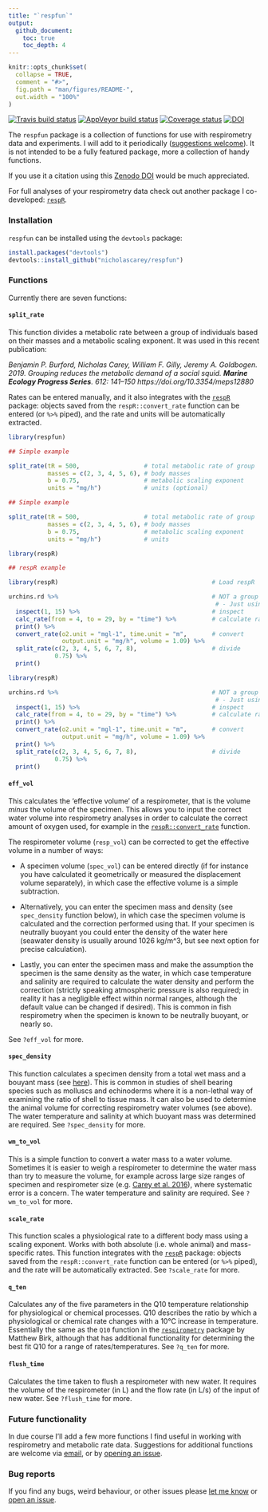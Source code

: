 ```yaml
---
title: "`respfun`"
output:
  github_document:
    toc: true
    toc_depth: 4
---
```


<!-- README.md is generated from README.Rmd. Please edit that file -->

```r
knitr::opts_chunk$set(
  collapse = TRUE,
  comment = "#>",
  fig.path = "man/figures/README-",
  out.width = "100%"
)
```

[![Travis build status](https://travis-ci.org/nicholascarey/respfun.svg?branch=master)](https://travis-ci.org/nicholascarey/respfun)
[![AppVeyor build status](https://ci.appveyor.com/api/projects/status/github/nicholascarey/respfun?branch=master&svg=true)](https://ci.appveyor.com/project/nicholascarey/respfun)
[![Coverage status](https://codecov.io/gh/nicholascarey/respfun/branch/master/graph/badge.svg)](https://codecov.io/github/nicholascarey/respfun?branch=master)
[![DOI](https://zenodo.org/badge/174339770.svg)](https://zenodo.org/badge/latestdoi/174339770)

The `respfun` package is a collection of functions for use with respirometry data and experiments. I will add to it periodically ([suggestions welcome](https://github.com/nicholascarey/respfun/issues)). It is not intended to be a fully featured package, more a collection of handy functions. 

If you use it a citation using this [Zenodo DOI](https://zenodo.org/record/3668903) would be much appreciated.

For full analyses of your respirometry data check out another package I co-developed: [`respR`](https://github.com/januarharianto/respR). 

### Installation
`respfun` can be installed using the `devtools` package:

```r
install.packages("devtools")
devtools::install_github("nicholascarey/respfun")
```

### Functions

Currently there are seven functions:

#### `split_rate`

This function divides a metabolic rate between a group of individuals based on their masses and a metabolic scaling exponent. It was used in this recent publication:

*Benjamin P. Burford, Nicholas Carey, William F. Gilly, Jeremy A. Goldbogen. 2019. Grouping reduces the metabolic demand of a social squid. 
**Marine Ecology Progress Series**. 612: 141–150 https://doi.org/10.3354/meps12880*

Rates can be entered manually, and it also integrates with the [`respR`](https://github.com/januarharianto/respR) package: objects saved from the `respR::convert_rate` function can be entered (or `%>%` piped), and the rate and units will be automatically extracted. 

```r
library(respfun)
```

```r
## Simple example

split_rate(tR = 500,                  # total metabolic rate of group
           masses = c(2, 3, 4, 5, 6), # body masses
           b = 0.75,                  # metabolic scaling exponent
           units = "mg/h")            # units (optional)
```

```r
## Simple example

split_rate(tR = 500,                  # total metabolic rate of group
           masses = c(2, 3, 4, 5, 6), # body masses
           b = 0.75,                  # metabolic scaling exponent
           units = "mg/h")            # units
```

```r
library(respR)
```

```r
## respR example

library(respR)                                           # Load respR

urchins.rd %>%                                           # NOT a group respirometry experiment,
                                                          # - Just using it as an example,
  inspect(1, 15) %>%                                     # inspect
  calc_rate(from = 4, to = 29, by = "time") %>%          # calculate rate
  print() %>%
  convert_rate(o2.unit = "mgl-1", time.unit = "m",       # convert
               output.unit = "mg/h", volume = 1.09) %>%
  split_rate(c(2, 3, 4, 5, 6, 7, 8),                     # divide
             0.75) %>%
  print()

```

```r
library(respR)

urchins.rd %>%                                           # NOT a group respirometry experiment,
                                                          # - Just using it as an example,
  inspect(1, 15) %>%                                     # inspect
  calc_rate(from = 4, to = 29, by = "time") %>%          # calculate rate
  print() %>%
  convert_rate(o2.unit = "mgl-1", time.unit = "m",       # convert
               output.unit = "mg/h", volume = 1.09) %>%
  print() %>%
  split_rate(c(2, 3, 4, 5, 6, 7, 8),                     # divide
             0.75) %>%
  print()
```

#### `eff_vol`
This calculates the 'effective volume' of a respirometer, that is the volume *minus* the volume of the specimen. This allows you to input the correct water volume into respirometry analyses in order to calculate the correct amount of oxygen used, for example in the [`respR::convert_rate`](https://januarharianto.github.io/respR/reference/convert_rate.html) function. 

The respirometer volume (`resp_vol`) can be corrected to get the effective volume in a number of ways:  

- A specimen volume (`spec_vol`) can be entered directly (if for instance you have calculated it geometrically or measured the displacement volume separately), in which case the effective volume is a simple subtraction.   

- Alternatively, you can enter the specimen mass and density (see `spec_density` function below), in which case the specimen volume is calculated and the correction performed using that. If your specimen is neutrally buoyant you could enter the density of the water here (seawater density is usually around 1026 kg/m^3, but see next option for precise calculation).

- Lastly, you can enter the specimen mass and make the assumption the specimen is the same density as the water, in which case temperature and salinity are required to calculate the water density and perform the correction (strictly speaking atmospheric pressure is also required; in reality it has a negligible effect within normal ranges, although the default value can be changed if desired). This is common in fish respirometry when the specimen is known to be neutrally buoyant, or nearly so. 

See `?eff_vol` for more. 

#### `spec_density`
This function calculates a specimen density from a total wet mass and a bouyant mass (see [here](https://www.researchgate.net/publication/266911357_Buoyant_weight_technique_Application_to_freshwater_bivalves)). This is common in studies of shell bearing species such as molluscs and echinoderms where it is a non-lethal way of examining the ratio of shell to tissue mass. It can also be used to determine the animal volume for correcting respirometry water volumes (see above). The water temperature and salinity at which buoyant mass was determined are required. 
See `?spec_density` for more. 

#### `wm_to_vol`
This is a simple function to convert a water mass to a water volume. Sometimes it is easier to weigh a respirometer to determine the water mass than try to measure the volume, for example across large size ranges of specimen and respirometer size (e.g. [Carey et al. 2016](https://www.dropbox.com/s/d4zp3vm6xakzkts/Carey%20et%20al%20JEB%202016.pdf?dl=0)), where systematic error is a concern. The water temperature and salinity are required.
See `?wm_to_vol` for more. 

#### `scale_rate`
This function scales a physiological rate to a different body mass using a scaling exponent. Works with both absolute (i.e. whole animal) and mass-specific rates. This function integrates with the [`respR`](https://github.com/januarharianto/respR) package: objects saved from the `respR::convert_rate` function can be entered (or `%>%` piped), and the rate will be automatically extracted. 
See `?scale_rate` for more. 

#### `q_ten`
Calculates any of the five parameters in the Q10 temperature relationship for physiological or chemical processes. Q10 describes the ratio by which a physiological or chemical rate changes with a 10°C increase in temperature. Essentially the same as the `Q10` function in the [`respirometry`](https://cran.r-project.org/web/packages/respirometry/index.html) package by Matthew Birk, although that has additional functionality for determining the best fit Q10 for a range of rates/temperatures. 
See `?q_ten` for more. 

#### `flush_time`
Calculates the time taken to flush a respirometer with new water. It requires the volume of the respirometer (in L) and the flow rate (in L/s) of the input of new water. 
See `?flush_time` for more. 

### Future functionality
In due course I'll add a few more functions I find useful in working with respirometry and metabolic rate data. Suggestions for additional functions are welcome via [email](mailto:nicholascarey@gmail.com), or by [opening an issue](https://github.com/nicholascarey/respfun/issues).

### Bug reports
If you find any bugs, weird behaviour, or other issues please [let me know](mailto:nicholascarey@gmail.com) or [open an issue](https://github.com/nicholascarey/respfun/issues).



